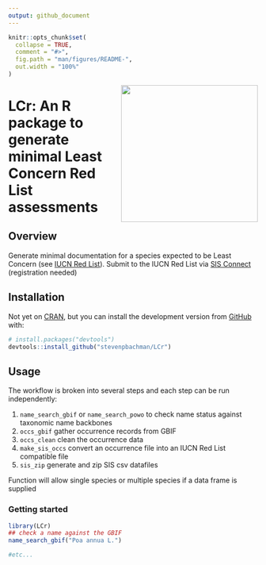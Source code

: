 ```yaml
---
output: github_document
---
```


```r
knitr::opts_chunk$set(
  collapse = TRUE,
  comment = "#>",
  fig.path = "man/figures/README-",
  out.width = "100%"
)
```
<a href="https://matildabrown.github.io/rWCVP/"><img src="man/figures/logo.png" align="right" height="276"/></a>   

# LCr: An R package to generate minimal Least Concern Red List assessments

## Overview

Generate minimal documentation for a species expected to be Least Concern (see [IUCN Red List](https://www.iucnredlist.org/)). Submit to the IUCN Red List via [SIS Connect](https://connect.iucnredlist.org/) (registration needed)

## Installation

Not yet on [CRAN](https://CRAN.R-project.org), but you can install the development version from [GitHub](https://github.com/) with:

``` r
# install.packages("devtools")
devtools::install_github("stevenpbachman/LCr")
```

## Usage

The workflow is broken into several steps and each step can be run independently:

1.  `name_search_gbif` or `name_search_powo` to check name status against taxonomic name backbones
2.  `occs_gbif` gather occurrence records from GBIF
3.  `occs_clean` clean the occurrence data
4.  `make_sis_occs` convert an occurrence file into an IUCN Red List compatible file
5.  `sis_zip` generate and zip SIS csv datafiles

Function will allow single species or  multiple species if a data frame is supplied

### Getting started

```r
library(LCr)
## check a name against the GBIF 
name_search_gbif("Poa annua L.")

#etc...
```
